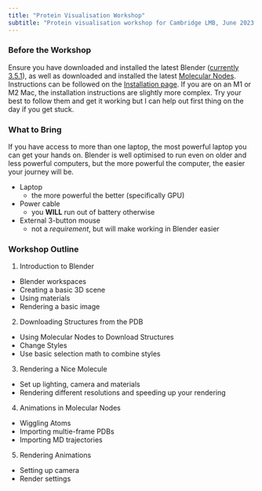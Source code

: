 ```yaml
---
title: "Protein Visualisation Workshop"
subtitle: "Protein visualisation workshop for Cambridge LMB, June 2023."
---
```


### Before the Workshop

Ensure you have downloaded and installed the latest Blender ([currently 3.5.1](https://www.blender.org/download/)), as well as downloaded and installed the latest [Molecular Nodes](https://github.com/BradyAJohnston/MolecularNodes/releases). Instructions can be followed on the [Installation page](https://bradyajohnston.github.io/MolecularNodes/installation.html). If you are on an M1 or M2 Mac, the installation instructions are slightly more complex. Try your best to follow them and get it working but I can help out first thing on the day if you get stuck.

### What to Bring

If you have access to more than one laptop, the most powerful laptop you can get your hands on. Blender is well optimised to run even on older and less powerful computers, but the more powerful the computer, the easier your journey will be.

-   Laptop
    -   the more powerful the better (specifically GPU)
-   Power cable
    -   you **WILL** run out of battery otherwise
-   External 3-button mouse
    -   not a *requirement*, but will make working in Blender easier

### Workshop Outline

1.  Introduction to Blender

-   Blender workspaces
-   Creating a basic 3D scene
-   Using materials
-   Rendering a basic image

2.  Downloading Structures from the PDB

-   Using Molecular Nodes to Download Structures
-   Change Styles
-   Use basic selection math to combine styles

3.  Rendering a Nice Molecule

-   Set up lighting, camera and materials
-   Rendering different resolutions and speeding up your rendering

4.  Animations in Molecular Nodes

-   Wiggling Atoms
-   Importing multie-frame PDBs
-   Importing MD trajectories

5.  Rendering Animations

-   Setting up camera
-   Render settings